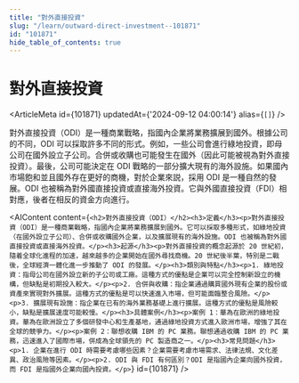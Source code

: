 ```yaml
---
title: "對外直接投資"
slug: "/learn/outward-direct-investment--101871"
id: "101871"
hide_table_of_contents: true
---
```



# 對外直接投資

<ArticleMeta id={101871} updatedAt={'2024-09-12 04:00:14'} alias={`[]`} />
<div className='border-solid border-b border-t-0 my-4 border-[var(--ifm-color-gray-300)]' />

對外直接投資（ODI）是一種商業戰略，指國內企業將業務擴展到國外。根據公司的不同，ODI 可以採取許多不同的形式。例如，一些公司會進行綠地投資，即母公司在國外設立子公司。合併或收購也可能發生在國外（因此可能被視為對外直接投資）。最後，公司可能決定在 ODI 戰略的一部分擴大現有的海外設施。如果國內市場飽和並且國外存在更好的商機，對於企業來説，採用 ODI 是一種自然的發展。ODI 也被稱為對外國直接投資或直接海外投資。它與外國直接投資（FDI）相對應，後者在相反的資金方向進行。

<AIContent content={`<h2>對外直接投資（ODI）</h2><h3>定義</h3><p>對外直接投資（ODI）是一種商業戰略，指國內企業將業務擴展到國外。它可以採取多種形式，如綠地投資（在國外設立子公司）、合併或收購國外企業，以及擴展現有的海外設施。ODI 也被稱為對外國直接投資或直接海外投資。</p><h3>起源</h3><p>對外直接投資的概念起源於 20 世紀初，隨着全球化進程的加速，越來越多的企業開始在國外尋找商機。20 世紀後半葉，特別是二戰後，全球經濟一體化進一步推動了 ODI 的發展。</p><h3>類別與特點</h3><p>1. 綠地投資：指母公司在國外設立新的子公司或工廠。這種方式的優點是企業可以完全控制新設立的機構，但缺點是初期投入較大。</p><p>2. 合併與收購：指企業通過購買國外現有企業的股份或資產來實現對外擴展。這種方式的優點是可以快速進入市場，但可能面臨整合風險。</p><p>3. 擴展現有設施：指企業在已有的海外業務基礎上進行擴展。這種方式的優點是風險較小，缺點是擴展速度可能較慢。</p><h3>具體案例</h3><p>案例 1：華為在歐洲的綠地投資。華為在歐洲設立了多個研發中心和生產基地，通過綠地投資方式進入歐洲市場，增強了其在全球的競爭力。</p><p>案例 2：聯想收購 IBM 的 PC 業務。聯想通過收購 IBM 的 PC 業務，迅速進入了國際市場，併成為全球領先的 PC 製造商之一。</p><h3>常見問題</h3><p>1. 企業在進行 ODI 時需要考慮哪些因素？企業需要考慮市場需求、法律法規、文化差異、政治風險等因素。</p><p>2. ODI 與 FDI 有何區別？ODI 是指國內企業向國外投資，而 FDI 是指國外企業向國內投資。</p>`} id={101871} />
